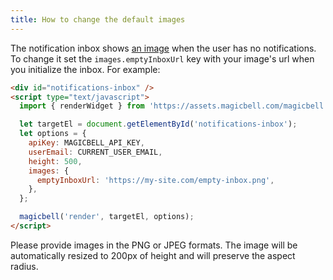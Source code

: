 ```yaml
---
title: How to change the default images
---
```


The notification inbox shows [an image](https://assets.magicbell.io/images/empty_inbox.png) when the user has no notifications. To change it set the `images.emptyInboxUrl` key with your image's url when you initialize the inbox. For example:

```html title=ESM
<div id="notifications-inbox" />
<script type="text/javascript">
  import { renderWidget } from 'https://assets.magicbell.com/magicbell.esm.js';

  let targetEl = document.getElementById('notifications-inbox');
  let options = {
    apiKey: MAGICBELL_API_KEY,
    userEmail: CURRENT_USER_EMAIL,
    height: 500,
    images: {
      emptyInboxUrl: 'https://my-site.com/empty-inbox.png',
    },
  };

  magicbell('render', targetEl, options);
</script>
```

<Note>
  Please provide images in the PNG or JPEG formats. The image will be automatically
  resized to 200px of height and will preserve the aspect radius.
</Note>
